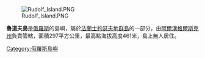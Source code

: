 [[Image:Rudolf_Island.PNG|thumb]]

'''魯道夫島'''是[[俄羅斯|俄羅斯]]的島嶼，屬於[[法蘭士約瑟夫地群島|法蘭士約瑟夫地群島]]的一部分，由[[阿爾漢格爾斯克州|阿爾漢格爾斯克州]]負責管轄，面積297平方公里，最高點海拔高度461米，島上無人居住。

{{Russia-geo-stub}}
[[Category:俄羅斯島嶼|Category:俄羅斯島嶼]]